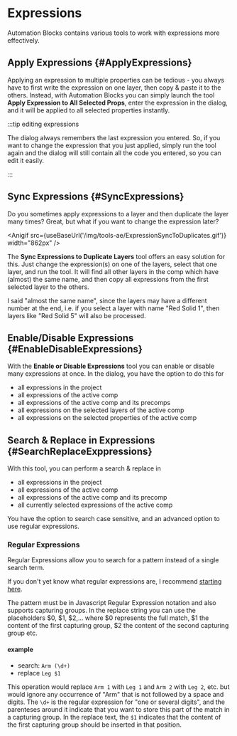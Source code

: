 


# Expressions

Automation Blocks contains various tools to work with expressions more effectively.

## Apply Expressions {#ApplyExpressions}

Applying an expression to multiple properties can be tedious - you always have to first write the expression on one layer, then copy & paste it to the others. Instead, with Automation Blocks you can simply launch the tool **Apply Expression to All Selected Props**, enter the expression in the dialog, and it will be applied to all selected properties instantly.

<RetinaImg src="/img/tools-ae/ApplyExpressionToAllSelectedPropsUI.png" alt="apply After Effects expression to all selected properties"/>


:::tip editing expressions

The dialog always remembers the last expression you entered. So, if you want to change the expression that you just applied, simply run the tool again and the dialog will still contain all the code you entered, so you can edit it easily.

:::

## Sync Expressions {#SyncExpressions}

Do you sometimes apply expressions to a layer and then duplicate the layer many times? Great, but what if you want to change the expression later? 

<Anigif src={useBaseUrl('/img/tools-ae/ExpressionSyncToDuplicates.gif')} width="862px" />

The **Sync Expressions to Duplicate Layers** tool offers an easy solution for this. Just change the expression(s) on one of the layers, select that one layer, and run the tool. It will find all other layers in the comp which have (almost) the same name, and then copy all expressions from the first selected layer to the others.

I said "almost the same name", since the layers may have a different number at
the end, i.e. if you select a layer with name "Red Solid 1", then layers like "Red Solid 5" will also be processed. 

## Enable/Disable Expressions {#EnableDisableExpressions}

<RetinaImg src="/img/tools-ae/expressionsEnableUI.png" alt="batch enable/disable expressions in After Effects"/>

With the **Enable or Disable Expressions** tool you can enable or disable many expressions at once. In the dialog, you have the option to do this for

- all expressions in the project
- all expressions of the active comp
- all expressions of the active comp and its precomps
- all expressions on the selected layers of the active comp
- all expressions on the selected properties of the active comp


## Search & Replace in Expressions {#SearchReplaceExppressions}

<RetinaImg src="/img/tools-ae/expressionsSearchReplaceUI.png" alt="search/replace in expressions"/>

With this tool, you can perform a search & replace in

- all expressions in the project
- all expressions of the active comp
- all expressions of the active comp and its precomp
- all currently selected expressions of the active comp

You have the option to search case sensitive, and an advanced option to use regular expressions.

### Regular Expressions

Regular Expressions allow you to search for a pattern instead of a single search term. 

If you don't yet know what regular expressions are, I recommend [starting here](https://www.regular-expressions.info/).

The pattern must be in Javascript Regular Expression notation and also supports capturing groups. In the replace string you can use the placeholders $0, $1, $2,... where $0 represents the full match, $1 the content of the first capturing group, $2 the content of the second capturing group etc.

#### example

- search: `Arm (\d+)`
- replace `Leg $1`

This operation would replace `Arm 1` with `Leg 1` and `Arm 2` with `Leg 2`, etc. but would ignore any occurrence of "Arm" that is not followed by a space and digits. The `\d+` is the regular expression for "one or several digits", and the parenteses around it indicate that you want to store this part of the match in a capturing group. In the replace text, the `$1` indicates that the content of the first capturing group should be inserted in that position.




